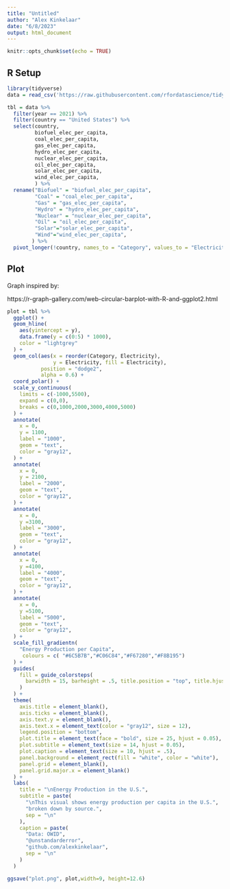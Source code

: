 ```yaml
---
title: "Untitled"
author: "Alex Kinkelaar"
date: "6/8/2023"
output: html_document
---
```


```r
knitr::opts_chunk$set(echo = TRUE)
```

## R Setup

```r
library(tidyverse)
data = read_csv('https://raw.githubusercontent.com/rfordatascience/tidytuesday/master/data/2023/2023-06-06/owid-energy.csv')

tbl = data %>%
  filter(year == 2021) %>%
  filter(country == "United States") %>%
  select(country,
         biofuel_elec_per_capita,
         coal_elec_per_capita,
         gas_elec_per_capita,
         hydro_elec_per_capita,
         nuclear_elec_per_capita,
         oil_elec_per_capita,
         solar_elec_per_capita,
         wind_elec_per_capita,
         ) %>%
  rename("Biofuel" = "biofuel_elec_per_capita",
         "Coal" = "coal_elec_per_capita",
         "Gas" = "gas_elec_per_capita",
         "Hydro" = "hydro_elec_per_capita",
         "Nuclear" = "nuclear_elec_per_capita",
         "Oil" = "oil_elec_per_capita",
         "Solar"="solar_elec_per_capita",
         "Wind"="wind_elec_per_capita",
        ) %>%
  pivot_longer(!country, names_to = "Category", values_to = "Electricity")
```



## Plot

Graph inspired by: 

https://r-graph-gallery.com/web-circular-barplot-with-R-and-ggplot2.html

```r
plot = tbl %>%
  ggplot() +
  geom_hline(
    aes(yintercept = y), 
    data.frame(y = c(0:5) * 1000),
    color = "lightgrey"
  ) +
  geom_col(aes(x = reorder(Category, Electricity), 
               y = Electricity, fill = Electricity),
           position = "dodge2", 
           alpha = 0.6) +
  coord_polar() +
  scale_y_continuous(
    limits = c(-1000,5500),
    expand = c(0,0),
    breaks = c(0,1000,2000,3000,4000,5000)
  ) +
  annotate(
    x = 0,
    y = 1100, 
    label = "1000", 
    geom = "text", 
    color = "gray12", 
  ) +
  annotate(
    x = 0,
    y = 2100, 
    label = "2000", 
    geom = "text", 
    color = "gray12", 
  ) +
  annotate(
    x = 0,
    y =3100, 
    label = "3000", 
    geom = "text", 
    color = "gray12", 
  ) +
  annotate(
    x = 0, 
    y =4100, 
    label = "4000", 
    geom = "text", 
    color = "gray12", 
  ) +
  annotate(
    x = 0, 
    y =5100, 
    label = "5000", 
    geom = "text", 
    color = "gray12", 
  ) +
  scale_fill_gradientn(
    "Energy Production per Capita",
     colours = c( "#6C5B7B","#C06C84","#F67280","#F8B195")
  ) +
  guides(
    fill = guide_colorsteps(
      barwidth = 15, barheight = .5, title.position = "top", title.hjust = .5
    )
  ) +
  theme(
    axis.title = element_blank(),
    axis.ticks = element_blank(),
    axis.text.y = element_blank(),
    axis.text.x = element_text(color = "gray12", size = 12),
    legend.position = "bottom",
    plot.title = element_text(face = "bold", size = 25, hjust = 0.05),
    plot.subtitle = element_text(size = 14, hjust = 0.05),
    plot.caption = element_text(size = 10, hjust = .5),
    panel.background = element_rect(fill = "white", color = "white"),
    panel.grid = element_blank(),
    panel.grid.major.x = element_blank()
  ) + 
  labs(
    title = "\nEnergy Production in the U.S.",
    subtitle = paste(
      "\nThis visual shows energy production per capita in the U.S.",
      "broken down by source.",
      sep = "\n"
    ),
    caption = paste(
      "Data: OWID",
      "@unstandarderror",
      "github.com/alexkinkelaar",
      sep = "\n"
    )
  )

ggsave("plot.png", plot,width=9, height=12.6)
```


